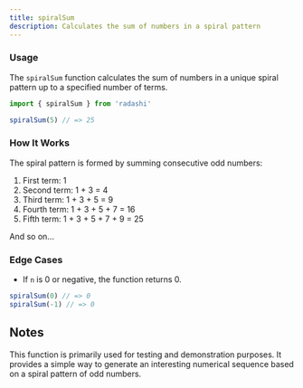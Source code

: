 ```yaml
---
title: spiralSum
description: Calculates the sum of numbers in a spiral pattern
---
```


### Usage

The `spiralSum` function calculates the sum of numbers in a unique spiral pattern up to a specified number of terms.

```ts
import { spiralSum } from 'radashi'

spiralSum(5) // => 25
```

### How It Works

The spiral pattern is formed by summing consecutive odd numbers:

1. First term: 1
2. Second term: 1 + 3 = 4
3. Third term: 1 + 3 + 5 = 9
4. Fourth term: 1 + 3 + 5 + 7 = 16
5. Fifth term: 1 + 3 + 5 + 7 + 9 = 25

And so on...

### Edge Cases

- If `n` is 0 or negative, the function returns 0.

```ts
spiralSum(0) // => 0
spiralSum(-1) // => 0
```

## Notes

This function is primarily used for testing and demonstration purposes. It provides a simple way to generate an interesting numerical sequence based on a spiral pattern of odd numbers.
